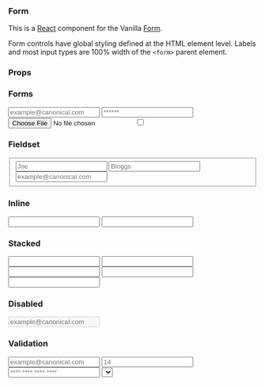 

<Meta title="Form" component={Form} />

### Form

This is a [React](https://reactjs.org/) component for the Vanilla [Form](https://docs.vanillaframework.io/base/forms).

Form controls have global styling defined at the HTML element level. Labels and most input types are 100% width of the `<form>` parent element.

### Props

<ArgsTable of={Form} />

### Forms

<Canvas>
  <Story name="Default">
    <Form>
      <Input
        type="text"
        id="exampleInputEmail12"
        placeholder="example@canonical.com"
        label="Email address"
      />
      <Input
        type="password"
        id="exampleInputPassword12"
        placeholder="******"
        label="Password"
      />
      <Input type="file" id="exampleInputFile2" label="File input" />
      <Input
        type="checkbox"
        id="CheckMe2"
        label="I agree to receive information about Canonical’s products and services."
      />
    </Form>
  </Story>
</Canvas>

### Fieldset

<Canvas>
  <Story name="Fieldset">
    <Form>
      <fieldset>
        <Input
          placeholder="Joe"
          id="list-input-12"
          type="text"
          label="First name"
        />
        <Input
          placeholder="Bloggs"
          id="list-input-22"
          type="text"
          label="Last name"
        />
        <Input
          placeholder="example@canonical.com"
          id="list-input-32"
          type="text"
          label="Email address"
        />
      </fieldset>
    </Form>
  </Story>
</Canvas>

### Inline

<Canvas>
  <Story name="Inline">
    <Form inline>
      <Input
        type="text"
        id="username-inline2"
        className="p-form__control"
        label="Username"
        help="30 characters or fewer."
      />
      <Input
        type="text"
        id="address-inline22"
        aria-invalid="true"
        aria-describedby="input-error-message-inline"
        label="Email address"
        error="Please enter a valid email address."
      />
    </Form>
  </Story>
</Canvas>

### Stacked

<Canvas>
  <Story name="Stacked">
    <Form stacked>
      <Input type="text" id="full-name-stacked2" label="Full name" stacked />
      <Input
        type="text"
        id="username-stacked2"
        label="Username"
        stacked
        help="30 characters or fewer."
      />
      <Input
        type="text"
        id="username-stacked-error2"
        label="Email address"
        stacked
        error="This field is required"
      />
      <Input
        type="text"
        id="address-optional-stacked2"
        label="Address line 1"
        stacked
      />
      <Input
        type="text"
        id="address-optional-stacked3"
        label="Address line 2"
        stacked
      />
    </Form>
  </Story>
</Canvas>

### Disabled

<Canvas>
  <Story name="Disabled">
    <Form>
      <Input
        label="Email address"
        type="text"
        id="disabled-input2"
        placeholder="example@canonical.com"
        disabled="disabled"
      />
    </Form>
  </Story>
</Canvas>

### Validation

<Canvas>
  <Story name="Validation">
    <Form>
      <Input
        type="text"
        id="exampleTextInputError2"
        placeholder="example@canonical.com"
        label="Email address"
        error="This field is required."
      />
      <Input
        type="text"
        id="exampleTextInputCaution2"
        placeholder="14"
        label="Mail configuration ID"
        caution="No validation is performed in preview mode."
      />
      <Input
        type="text"
        id="exampleTextInputSuccess2"
        placeholder="**** **** **** ****"
        label="Card number"
        success="Verified."
      />
      <Select
        id="exampleSelectInputError3"
        defaultValue=""
        options={[
          { value: "", disabled: "disabled", label: "--Select an option--" },
          { value: "1", label: "Cosmic Cuttlefish" },
          { value: "2", label: "Bionic Beaver" },
          { value: "3", label: "Xenial Xerus" },
        ]}
        label="Ubuntu releases"
        error="You need to select an OS to complete your install."
      />
    </Form>
  </Story>
</Canvas>

### Required

<Canvas>
  <Story name="Required">
    <Form>
      <Input
        type="text"
        id="exampleTextInputError3"
        placeholder="e.g joe@bloggs.com"
        error="This field is required."
        label="Email address"
        required
      />
    </Form>
  </Story>
</Canvas>
